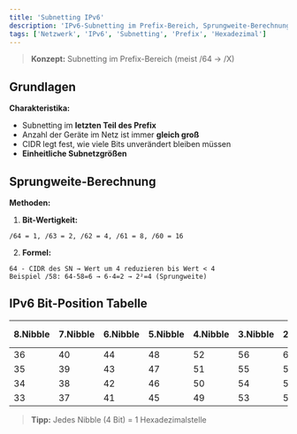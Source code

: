 ```yaml
---
title: 'Subnetting IPv6'
description: 'IPv6-Subnetting im Prefix-Bereich, Sprungweite-Berechnung und Bit-Position-Tabelle'
tags: ['Netzwerk', 'IPv6', 'Subnetting', 'Prefix', 'Hexadezimal']
---
```


> **Konzept:** Subnetting im Prefix-Bereich (meist /64 → /X)

## Grundlagen

**Charakteristika:**
- Subnetting im **letzten Teil des Prefix**
- Anzahl der Geräte im Netz ist immer **gleich groß**
- CIDR legt fest, wie viele Bits unverändert bleiben müssen
- **Einheitliche Subnetzgrößen**

## Sprungweite-Berechnung

**Methoden:**

1. **Bit-Wertigkeit:**
```
/64 = 1, /63 = 2, /62 = 4, /61 = 8, /60 = 16
```

2. **Formel:**
```
64 - CIDR des SN → Wert um 4 reduzieren bis Wert < 4
Beispiel /58: 64-58=6 → 6-4=2 → 2²=4 (Sprungweite)
```

## IPv6 Bit-Position Tabelle

| 8.Nibble | 7.Nibble | 6.Nibble | 5.Nibble | 4.Nibble | 3.Nibble | 2.Nibble | 1.Nibble | Bit-Wert |
|----------|----------|----------|----------|----------|----------|----------|----------|----------|
| 36       | 40       | 44       | 48       | 52       | 56       | 60       | 64       | 1        |
| 35       | 39       | 43       | 47       | 51       | 55       | 59       | 63       | 2        |
| 34       | 38       | 42       | 46       | 50       | 54       | 58       | 62       | 4        |
| 33       | 37       | 41       | 45       | 49       | 53       | 57       | 61       | 8        |

> **Tipp:** Jedes Nibble (4 Bit) = 1 Hexadezimalstelle
